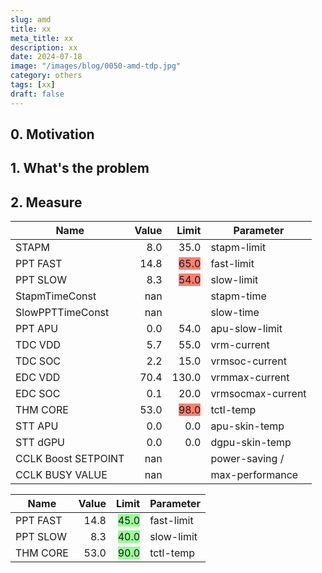 ```yaml
---
slug: amd
title: xx
meta_title: xx
description: xx
date: 2024-07-18
image: "/images/blog/0050-amd-tdp.jpg"
category: others
tags: [xx]
draft: false
---
```


<script type="module" src="/js/posts/0050-amd-tdp.js"></script>

## 0. Motivation

## 1. What's the problem

<canvas id="stats_without_limits" style="width:100%;height:600px;"></canvas>

## 2. Measure

| Name                | Value | Limit                                              | Parameter         |
|---------------------|------:|---------------------------------------------------:|-------------------|
| STAPM               |   8.0 |                                               35.0 | stapm-limit       |
| PPT FAST            |  14.8 | <span style="background-color:Salmon;">65.0</span> | fast-limit        |
| PPT SLOW            |   8.3 | <span style="background-color:Salmon;">54.0</span> | slow-limit        |
| StapmTimeConst      |   nan |                                                    | stapm-time        |
| SlowPPTTimeConst    |   nan |                                                    | slow-time         |
| PPT APU             |   0.0 |                                               54.0 | apu-slow-limit    |
| TDC VDD             |   5.7 |                                               55.0 | vrm-current       |
| TDC SOC             |   2.2 |                                               15.0 | vrmsoc-current    |
| EDC VDD             |  70.4 |                                              130.0 | vrmmax-current    |
| EDC SOC             |   0.1 |                                               20.0 | vrmsocmax-current |
| THM CORE            |  53.0 | <span style="background-color:Salmon;">98.0</span> | tctl-temp         |
| STT APU             |   0.0 |                                                0.0 | apu-skin-temp     |
| STT dGPU            |   0.0 |                                                0.0 | dgpu-skin-temp    |
| CCLK Boost SETPOINT |   nan |                                                    | power-saving /    |
| CCLK BUSY VALUE     |   nan |                                                    | max-performance   |

| Name                | Value | Limit                                                 | Parameter         |
|---------------------|------:|------------------------------------------------------:|-------------------|
| PPT FAST            |  14.8 | <span style="background-color:PaleGreen;">45.0</span> | fast-limit        |
| PPT SLOW            |   8.3 | <span style="background-color:PaleGreen;">40.0</span> | slow-limit        |
| THM CORE            |  53.0 | <span style="background-color:PaleGreen;">90.0</span> | tctl-temp         |
